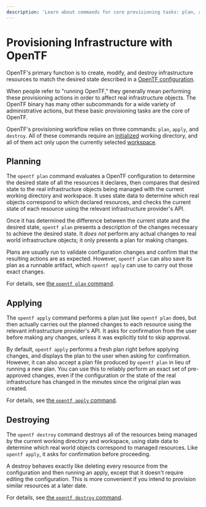 ```yaml
---
description: 'Learn about commands for core provisioning tasks: plan, apply, and destroy.'
---
```


# Provisioning Infrastructure with OpenTF

OpenTF's primary function is to create, modify, and destroy infrastructure
resources to match the desired state described in a
[OpenTF configuration](/docs/language).

When people refer to "running OpenTF," they generally mean performing these
provisioning actions in order to affect real infrastructure objects. The
OpenTF binary has many other subcommands for a wide variety of administrative
actions, but these basic provisioning tasks are the core of OpenTF.

OpenTF's provisioning workflow relies on three commands: `plan`, `apply`, and
`destroy`. All of these commands require an
[initialized](/docs/cli/init) working directory, and all of them act
only upon the currently selected [workspace](/docs/cli/workspaces).

## Planning

The `opentf plan` command evaluates a OpenTF configuration to determine
the desired state of all the resources it declares, then compares that desired
state to the real infrastructure objects being managed with the current working
directory and workspace. It uses state data to determine which real objects
correspond to which declared resources, and checks the current state of each
resource using the relevant infrastructure provider's API.

Once it has determined the difference between the current state and the desired
state, `opentf plan` presents a description of the changes necessary to
achieve the desired state. It _does not_ perform any actual changes to real
world infrastructure objects; it only presents a plan for making changes.

Plans are usually run to validate configuration changes and confirm that the
resulting actions are as expected. However, `opentf plan` can also save its
plan as a runnable artifact, which `opentf apply` can use to carry out those
exact changes.

For details, see [the `opentf plan` command](/docs/cli/commands/plan).

## Applying

The `opentf apply` command performs a plan just like `opentf plan` does,
but then actually carries out the planned changes to each resource using the
relevant infrastructure provider's API. It asks for confirmation from the user
before making any changes, unless it was explicitly told to skip approval.

By default, `opentf apply` performs a fresh plan right before applying
changes, and displays the plan to the user when asking for confirmation.
However, it can also accept a plan file produced by `opentf plan` in lieu of
running a new plan. You can use this to reliably perform an exact set of
pre-approved changes, even if the configuration or the state of the real
infrastructure has changed in the minutes since the original plan was created.

For details, see [the `opentf apply` command](/docs/cli/commands/apply).

## Destroying

The `opentf destroy` command destroys all of the resources being managed by
the current working directory and workspace, using state data to determine which
real world objects correspond to managed resources. Like `opentf apply`, it
asks for confirmation before proceeding.

A destroy behaves exactly like deleting every resource from the configuration
and then running an apply, except that it doesn't require editing the
configuration. This is more convenient if you intend to provision similar
resources at a later date.

For details, see [the `opentf destroy` command](/docs/cli/commands/destroy).
